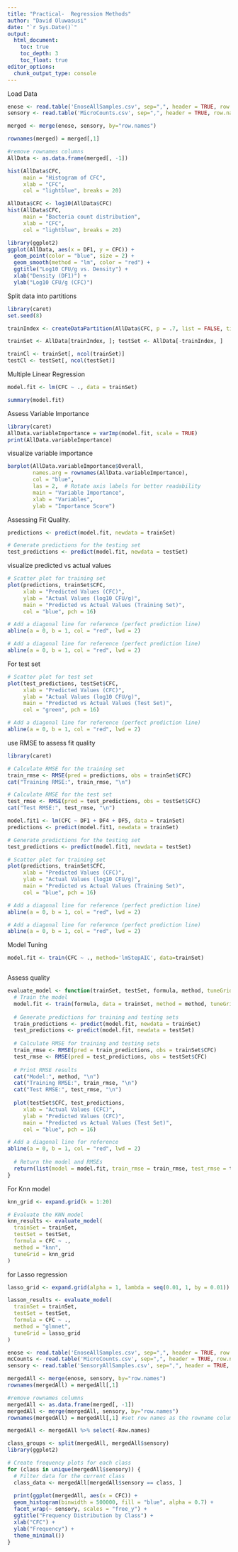```yaml
---
title: "Practical-  Regression Methods"
author: "David Oluwasusi"
date: "`r Sys.Date()`"
output: 
  html_document:
    toc: true
    toc_depth: 3
    toc_float: true
editor_options: 
  chunk_output_type: console
---
```


Load Data
```r
enose <- read.table('EnoseAllSamples.csv', sep=",", header = TRUE, row.names = 1)
sensory <- read.table('MicroCounts.csv', sep=",", header = TRUE, row.names = 1)
```

```r
merged <- merge(enose, sensory, by="row.names")

rownames(merged) = merged[,1]

#remove rownames columns
AllData <- as.data.frame(merged[, -1])
```

```r
hist(AllData$CFC,
     main = "Histogram of CFC",
     xlab = "CFC",
     col = "lightblue", breaks = 20)

```

```r
AllData$CFC <- log10(AllData$CFC)
hist(AllData$CFC,
     main = "Bacteria count distribution",
     xlab = "CFC",
     col = "lightblue", breaks = 20)
```
```r
library(ggplot2)
ggplot(AllData, aes(x = DF1, y = CFC)) +
  geom_point(color = "blue", size = 2) +
  geom_smooth(method = "lm", color = "red") +
  ggtitle("Log10 CFU/g vs. Density") +
  xlab("Density (DF1)") +
  ylab("Log10 CFU/g (CFC)")
```
Split data into partitions

```r
library(caret)
set.seed(8)

trainIndex <- createDataPartition(AllData$CFC, p = .7, list = FALSE, times = 1)

trainSet <- AllData[trainIndex, ]; testSet <- AllData[-trainIndex, ]

trainCl <- trainSet[, ncol(trainSet)]
testCl <- testSet[, ncol(testSet)]
```

Multiple Linear Regression
```r
model.fit <- lm(CFC ~ ., data = trainSet)

summary(model.fit)
```
Assess Variable Importance

```r
library(caret)
AllData.variableImportance = varImp(model.fit, scale = TRUE)
print(AllData.variableImportance)
```
visualize variable importance

```r
barplot(AllData.variableImportance$Overall,
        names.arg = rownames(AllData.variableImportance),
        col = "blue",
        las = 2,  # Rotate axis labels for better readability
        main = "Variable Importance",
        xlab = "Variables",
        ylab = "Importance Score")
```
Assessing Fit Quality.

```r
predictions <- predict(model.fit, newdata = trainSet)

# Generate predictions for the testing set
test_predictions <- predict(model.fit, newdata = testSet)
```

visualize predicted vs actual values

```r
# Scatter plot for training set
plot(predictions, trainSet$CFC,
     xlab = "Predicted Values (CFC)",
     ylab = "Actual Values (log10 CFU/g)",
     main = "Predicted vs Actual Values (Training Set)",
     col = "blue", pch = 16)

# Add a diagonal line for reference (perfect prediction line)
abline(a = 0, b = 1, col = "red", lwd = 2)

# Add a diagonal line for reference (perfect prediction line)
abline(a = 0, b = 1, col = "red", lwd = 2)
```

For test set
```r
# Scatter plot for test set
plot(test_predictions, testSet$CFC,
     xlab = "Predicted Values (CFC)",
     ylab = "Actual Values (log10 CFU/g)",
     main = "Predicted vs Actual Values (Test Set)",
     col = "green", pch = 16)

# Add a diagonal line for reference (perfect prediction line)
abline(a = 0, b = 1, col = "red", lwd = 2)
```

use RMSE to assess fit quality

```r
library(caret)

# Calculate RMSE for the training set
train_rmse <- RMSE(pred = predictions, obs = trainSet$CFC)
cat("Training RMSE:", train_rmse, "\n")

# Calculate RMSE for the test set
test_rmse <- RMSE(pred = test_predictions, obs = testSet$CFC)
cat("Test RMSE:", test_rmse, "\n")
```
```r
model.fit1 <- lm(CFC ~ DF1 + DF4 + DF5, data = trainSet)
predictions <- predict(model.fit1, newdata = trainSet)

# Generate predictions for the testing set
test_predictions <- predict(model.fit1, newdata = testSet)
```

```r
# Scatter plot for training set
plot(predictions, trainSet$CFC,
     xlab = "Predicted Values (CFC)",
     ylab = "Actual Values (log10 CFU/g)",
     main = "Predicted vs Actual Values (Training Set)",
     col = "blue", pch = 16)

# Add a diagonal line for reference (perfect prediction line)
abline(a = 0, b = 1, col = "red", lwd = 2)

# Add a diagonal line for reference (perfect prediction line)
abline(a = 0, b = 1, col = "red", lwd = 2)
```

Model Tuning

```r
model.fit <- train(CFC ~ ., method='lmStepAIC', data=trainSet)
```


```r

```

Assess quality
```r
evaluate_model <- function(trainSet, testSet, formula, method, tuneGrid = NULL) {
  # Train the model
  model.fit <- train(formula, data = trainSet, method = method, tuneGrid = tuneGrid)
  
  # Generate predictions for training and testing sets
  train_predictions <- predict(model.fit, newdata = trainSet)
  test_predictions <- predict(model.fit, newdata = testSet)
  
  # Calculate RMSE for training and testing sets
  train_rmse <- RMSE(pred = train_predictions, obs = trainSet$CFC)
  test_rmse <- RMSE(pred = test_predictions, obs = testSet$CFC)
  
  # Print RMSE results
  cat("Model:", method, "\n")
  cat("Training RMSE:", train_rmse, "\n")
  cat("Test RMSE:", test_rmse, "\n")
  
  plot(testSet$CFC, test_predictions,
     xlab = "Actual Values (CFC)",
     ylab = "Predicted Values (CFC)",
     main = "Predicted vs Actual Values (Test Set)",
     col = "blue", pch = 16)

# Add a diagonal line for reference
abline(a = 0, b = 1, col = "red", lwd = 2)
  
  # Return the model and RMSEs
  return(list(model = model.fit, train_rmse = train_rmse, test_rmse = test_rmse))
}


```
For Knn model
```r
knn_grid <- expand.grid(k = 1:20)

# Evaluate the KNN model
knn_results <- evaluate_model(
  trainSet = trainSet,
  testSet = testSet,
  formula = CFC ~ ., 
  method = "knn",
  tuneGrid = knn_grid
)
```
for Lasso regression
```r
lasso_grid <- expand.grid(alpha = 1, lambda = seq(0.01, 1, by = 0.01))

lasson_results <- evaluate_model(
  trainSet = trainSet,
  testSet = testSet,
  formula = CFC ~ ., 
  method = "glmnet",
  tuneGrid = lasso_grid
)

```

```r
enose <- read.table('EnoseAllSamples.csv', sep=",", header = TRUE, row.names = 1)
mcCounts <- read.table('MicroCounts.csv', sep=",", header = TRUE, row.names = 1)
sensory <- read.table('SensoryAllSamples.csv', sep=",", header = TRUE, row.names = 1)

mergedAll <- merge(enose, sensory, by="row.names")
rownames(mergedAll) = mergedAll[,1]

#remove rownames columns
mergedAll <- as.data.frame(merged[, -1])
mergedAll <- merge(mergedAll, sensory, by="row.names")
rownames(mergedAll) = mergedAll[,1] #set row names as the rowname column

```

```r
mergedAll <- mergedAll %>% select(-Row.names)

```

```r
class_groups <- split(mergedAll, mergedAll$sensory)
library(ggplot2)

# Create frequency plots for each class
for (class in unique(mergedAll$sensory)) {
  # Filter data for the current class
  class_data <- mergedAll[mergedAll$sensory == class, ]
  
  print(ggplot(mergedAll, aes(x = CFC)) +
  geom_histogram(binwidth = 500000, fill = "blue", alpha = 0.7) +
  facet_wrap(~ sensory, scales = "free_y") +
  ggtitle("Frequency Distribution by Class") +
  xlab("CFC") +
  ylab("Frequency") +
  theme_minimal())
}
```

